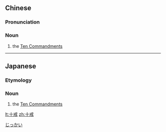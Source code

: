 ==Chinese==
{{zh-forms}}

===Pronunciation===
{{zh-pron
|m=shíjiè
|c=sap6 gaai3
|cat=n
}}

===Noun===
{{zh-noun}}

# {{lb|zh|religion}} the [[Ten Commandments]]

----

==Japanese==
{{ja-kanjitab|じゅう|かい|k1=じっ|yomi=o}}

===Etymology===
{{compound|lang=ja|sort=じっかい|十|tr1=jū|t1=ten|戒|tr2=kai|t2=commandments}}

===Noun===
{{ja-noun|じっかい}}

# the [[Ten Commandments]]

[[Category:ja:Religion|じっかい]]

[[lt:十戒]]
[[zh:十戒]]
